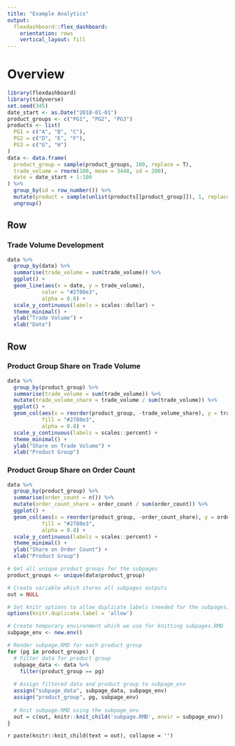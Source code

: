 ```yaml
---
title: "Example Analytics"
output: 
  flexdashboard::flex_dashboard:
    orientation: rows
    vertical_layout: fill
---
```

# Overview {data-navmenu="Pages"}

```r
library(flexdashboard)
library(tidyverse)
set.seed(345)
date_start <- as.Date("2018-01-01")
product_groups <- c("PG1", "PG2", "PG3")
products <- list(
  PG1 = c("A", "B", "C"),
  PG2 = c("D", "E", "F"),
  PG3 = c("G", "H")
)
data <- data.frame(
  product_group = sample(product_groups, 100, replace = T),
  trade_volume = rnorm(100, mean = 3448, sd = 200),
  date = date_start + 1:100
) %>% 
  group_by(id = row_number()) %>% 
  mutate(product = sample(unlist(products[[product_group]]), 1, replace = TRUE)) %>% 
  ungroup()
```


Row
-----------------------------------------------------------------------

### Trade Volume Development

```r
data %>% 
  group_by(date) %>% 
  summarise(trade_volume = sum(trade_volume)) %>% 
  ggplot() +
  geom_line(aes(x = date, y = trade_volume), 
           color = "#2780e3",
           alpha = 0.8) +
  scale_y_continuous(labels = scales::dollar) +
  theme_minimal() +
  ylab("Trade Volume") +
  xlab("Date")
```


Row
-----------------------------------------------------------------------

### Product Group Share on Trade Volume

```r
data %>% 
  group_by(product_group) %>% 
  summarise(trade_volume = sum(trade_volume)) %>%
  mutate(trade_volume_share = trade_volume / sum(trade_volume)) %>% 
  ggplot() +
  geom_col(aes(x = reorder(product_group, -trade_volume_share), y = trade_volume_share), 
           fill = "#2780e3",
           alpha = 0.8) +
  scale_y_continuous(labels = scales::percent) +
  theme_minimal() +
  ylab("Share on Trade Volume") +
  xlab("Product Group")
```

### Product Group Share on Order Count

```r
data %>% 
  group_by(product_group) %>% 
  summarise(order_count = n()) %>% 
  mutate(order_count_share = order_count / sum(order_count)) %>% 
  ggplot() +
  geom_col(aes(x = reorder(product_group, -order_count_share), y = order_count_share), 
           fill = "#2780e3",
           alpha = 0.8) +
  scale_y_continuous(labels = scales::percent) +
  theme_minimal() +
  ylab("Share on Order Count") +
  xlab("Product Group")
```


```r
# Get all unique product groups for the subpages
product_groups <- unique(data$product_group)

# Create variable which stores all subpages outputs
out = NULL

# Set knitr options to allow duplicate labels (needed for the subpages)
options(knitr.duplicate.label = 'allow')

# Create temporary environment which we use for knitting subpages.RMD 
subpage_env <- new.env()

# Render subpage.RMD for each product group
for (pg in product_groups) {
  # Filter data for product group 
  subpage_data <- data %>% 
    filter(product_group == pg)
  
  # Assign filtered data and product group to subpage_env 
  assign("subpage_data", subpage_data, subpage_env)
  assign("product_group", pg, subpage_env)
  
  # Knit subpage.RMD using the subpage_env
  out = c(out, knitr::knit_child('subpage.RMD', envir = subpage_env))
}
```

`r paste(knitr::knit_child(text = out), collapse = '')`


